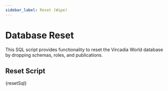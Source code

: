 ```yaml
---
sidebar_label: Reset (Wipe)
---
```




# Database Reset

This SQL script provides functionality to reset the Vircadia World database by dropping schemas, roles, and publications.

## Reset Script

<CodeBlock language="sql" title="reset.sql">
  {resetSql}
</CodeBlock>
